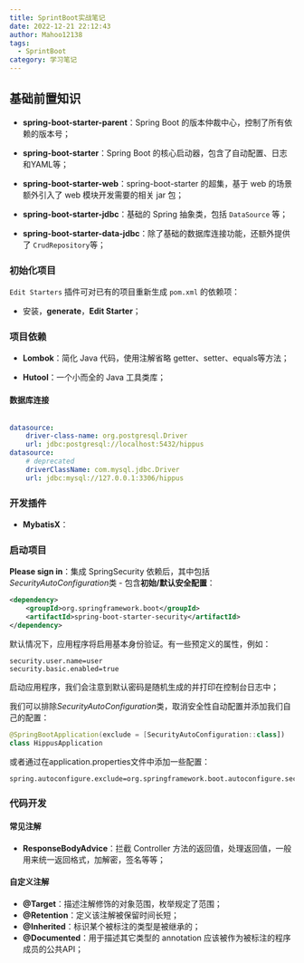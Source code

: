 ```yaml
---
title: SprintBoot实战笔记
date: 2022-12-21 22:12:43
author: Mahoo12138
tags:
  - SprintBoot
category: 学习笔记
---
```


## 基础前置知识

- **spring-boot-starter-parent**：Spring Boot 的版本仲裁中心，控制了所有依赖的版本号；
- **spring-boot-starter**：Spring Boot 的核心启动器，包含了自动配置、日志和YAML等；

- **spring-boot-starter-web**：spring-boot-starter 的超集，基于 web 的场景额外引入了 web 模块开发需要的相关 jar 包；

- **spring-boot-starter-jdbc**：基础的 Spring 抽象类，包括 `DataSource` 等；

- **spring-boot-starter-data-jdbc**：除了基础的数据库连接功能，还额外提供了 `CrudRepository`等；

### 初始化项目

`Edit Starters` 插件可对已有的项目重新生成 `pom.xml` 的依赖项：

- 安装，**generate**，**Edit Starter**；

### 项目依赖

- **Lombok**：简化 Java 代码，使用注解省略 getter、setter、equals等方法；

- **Hutool**：一个小而全的 Java 工具类库；

#### 数据库连接

```xml

```

```yaml
datasource:
    driver-class-name: org.postgresql.Driver
    url: jdbc:postgresql://localhost:5432/hippus
datasource:
	# deprecated
    driverClassName: com.mysql.jdbc.Driver
    url: jdbc:mysql://127.0.0.1:3306/hippus
```

### 开发插件

- **MybatisX**：

### 启动项目

**Please sign in**：集成 SpringSecurity 依赖后，其中包括*SecurityAutoConfiguration*类 - 包含**初始/默认安全配置**：

```xml
<dependency>
    <groupId>org.springframework.boot</groupId>
    <artifactId>spring-boot-starter-security</artifactId>
</dependency>
```

默认情况下，应用程序将启用基本身份验证。有一些预定义的属性，例如：

```
security.user.name=user
security.basic.enabled=true
```

启动应用程序，我们会注意到默认密码是随机生成的并打印在控制台日志中；

我们可以排除*SecurityAutoConfiguration*类，取消安全性自动配置并添加我们自己的配置：

```kotlin
@SpringBootApplication(exclude = [SecurityAutoConfiguration::class])
class HippusApplication
```

或者通过在application.properties文件中添加一些配置：

```
spring.autoconfigure.exclude=org.springframework.boot.autoconfigure.security.SecurityAutoConfiguration
```

### 代码开发

#### 常见注解

- **ResponseBodyAdvice**：拦截 Controller 方法的返回值，处理返回值，一般用来统一返回格式，加解密，签名等等；

#### 自定义注解

- **@Target**：描述注解修饰的对象范围，枚举规定了范围；
- **@Retention**：定义该注解被保留时间长短；
- **@Inherited**：标识某个被标注的类型是被继承的；
- **@Documented**：用于描述其它类型的 annotation 应该被作为被标注的程序成员的公共API；
